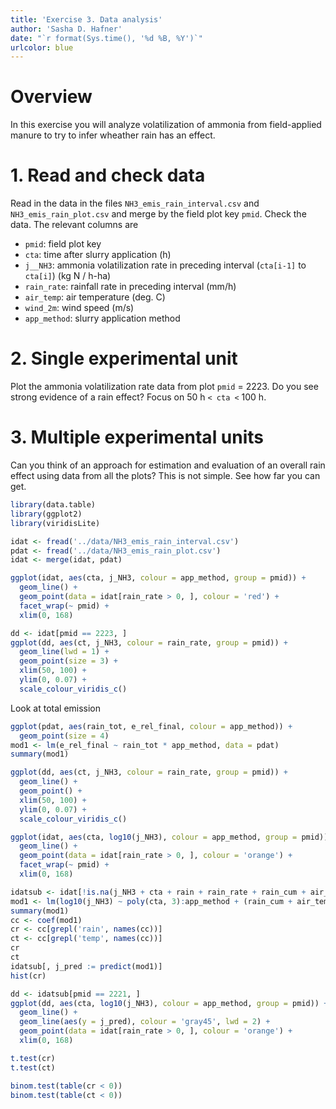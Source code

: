```yaml
---
title: 'Exercise 3. Data analysis'
author: 'Sasha D. Hafner'
date: "`r format(Sys.time(), '%d %B, %Y')`"
urlcolor: blue
---
```


# Overview
In this exercise you will analyze volatilization of ammonia from field-applied manure to try to infer wheather rain has an effect.

# 1. Read and check data
Read in the data in the files `NH3_emis_rain_interval.csv` and `NH3_emis_rain_plot.csv` and merge by the field plot key `pmid`.
Check the data.
The relevant columns are 

* `pmid`: field plot key
* `cta`: time after slurry application (h)
* `j__NH3`: ammonia volatilization rate in preceding interval (`cta[i-1]` to `cta[i]`) (kg N / h-ha)
* `rain_rate`: rainfall rate in preceding interval (mm/h)
* `air_temp`: air temperature (deg. C)
* `wind_2m`: wind speed (m/s)
* `app_method`: slurry application method

# 2. Single experimental unit
Plot the ammonia volatilization rate data from plot `pmid` = 2223.
Do you see strong evidence of a rain effect?
Focus on 50 h `< cta <` 100 h.

# 3. Multiple experimental units
Can you think of an approach for estimation and evaluation of an overall rain effect using data from all the plots?
This is not simple.
See how far you can get.

```r
library(data.table)
library(ggplot2)
library(viridisLite)
```

```r
idat <- fread('../data/NH3_emis_rain_interval.csv')
pdat <- fread('../data/NH3_emis_rain_plot.csv')
idat <- merge(idat, pdat)
```

```r
ggplot(idat, aes(cta, j_NH3, colour = app_method, group = pmid)) +
  geom_line() +
  geom_point(data = idat[rain_rate > 0, ], colour = 'red') +
  facet_wrap(~ pmid) +
  xlim(0, 168) 
```

```r
dd <- idat[pmid == 2223, ]
ggplot(dd, aes(ct, j_NH3, colour = rain_rate, group = pmid)) +
  geom_line(lwd = 1) +
  geom_point(size = 3) +
  xlim(50, 100) +
  ylim(0, 0.07) +
  scale_colour_viridis_c()
```

Look at total emission

```r
ggplot(pdat, aes(rain_tot, e_rel_final, colour = app_method)) +
  geom_point(size = 4)
mod1 <- lm(e_rel_final ~ rain_tot * app_method, data = pdat)
summary(mod1)
```

```r
ggplot(dd, aes(ct, j_NH3, colour = rain_rate, group = pmid)) +
  geom_line() +
  geom_point() +
  xlim(50, 100) +
  ylim(0, 0.07) +
  scale_colour_viridis_c()
```


```r
ggplot(idat, aes(cta, log10(j_NH3), colour = app_method, group = pmid)) +
  geom_line() +
  geom_point(data = idat[rain_rate > 0, ], colour = 'orange') +
  facet_wrap(~ pmid) +
  xlim(0, 168)
```

```r
idatsub <- idat[!is.na(j_NH3 + cta + rain + rain_rate + rain_cum + air_temp + wind_2m) & j_NH3 > 0, ]
mod1 <- lm(log10(j_NH3) ~ poly(cta, 3):app_method + (rain_cum + air_temp + wind_2m):factor(pmid) + app_method, data = idatsub)
summary(mod1)
cc <- coef(mod1)
cr <- cc[grepl('rain', names(cc))]
ct <- cc[grepl('temp', names(cc))]
cr
ct
idatsub[, j_pred := predict(mod1)]
hist(cr)
```

```r
dd <- idatsub[pmid == 2221, ]
ggplot(dd, aes(cta, log10(j_NH3), colour = app_method, group = pmid)) +
  geom_line() +
  geom_line(aes(y = j_pred), colour = 'gray45', lwd = 2) +
  geom_point(data = idat[rain_rate > 0, ], colour = 'orange') +
  xlim(0, 168)
```

```r
t.test(cr)
t.test(ct)
```

```r
binom.test(table(cr < 0)) 
binom.test(table(ct < 0)) 
```



